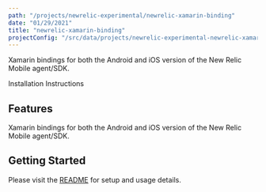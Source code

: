 ```yaml
---
path: "/projects/newrelic-experimental/newrelic-xamarin-binding"
date: "01/29/2021"
title: "newrelic-xamarin-binding"
projectConfig: "/src/data/projects/newrelic-experimental-newrelic-xamarin-binding.json"
---
```


<!-- Imports must occur at the top of the file -->

Xamarin bindings for both the Android and iOS version of the New Relic Mobile agent/SDK.

<Link to="https://github.com/newrelic-experimental/newrelic-xamarin-binding">Installation Instructions</Link>

## Features

Xamarin bindings for both the Android and iOS version of the New Relic Mobile agent/SDK.

## Getting Started

Please visit the [README](https://github.com/newrelic-experimental/newrelic-xamarin-binding#readme) for setup and usage details.
